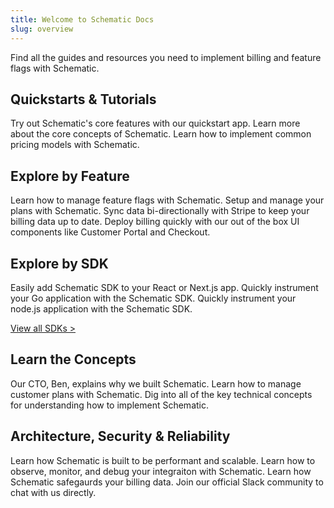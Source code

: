 ```yaml
---
title: Welcome to Schematic Docs
slug: overview
---
```


Find all the guides and resources you need to implement billing and feature flags with Schematic.

## Quickstarts & Tutorials

<CardGroup cols={3}>
  <Card title="Quickstart App" icon="fa-solid fa-circle-play" href="/quickstart/quickstart">
    Try out Schematic's core features with our quickstart app.
  </Card>
  <Card title="What is Schematic?" icon="fa-solid fa-school" href="/what-is-schematic">
    Learn more about the core concepts of Schematic.
  </Card>
  <Card title="Pricing Models" icon="fa-solid fa-book-open-cover" href="/playbooks/overview">
    Learn how to implement common pricing models with Schematic.
  </Card>
</CardGroup>

## Explore by Feature

<CardGroup cols={2}>
  <Card title="Feature Flags" icon="fa-solid fa-flag" href="/feature_management/overview">
    Learn how to manage feature flags with Schematic.
  </Card>
  <Card title="Plans" icon="fa-solid fa-table-list" href="/catalog/overview">
    Setup and manage your plans with Schematic.
  </Card>
  <Card title="Integrate with Stripe" icon="fa-brands fa-stripe" href="/billing/overview">
    Sync data bi-directionally with Stripe to keep your billing data up to date.
  </Card>
  <Card title="Drop-in UI Components" icon="fa-solid fa-tooblox" href="/components/overview">
   Deploy billing quickly with our out of the box UI components like Customer Portal and Checkout.
  </Card>
</CardGroup>

## Explore by SDK

<CardGroup cols={3}>
  <Card title="React" icon="fa-brands fa-react" href="/developer_resources/sdks/react">
    Easily add Schematic SDK to your React or Next.js app.
  </Card>
  <Card title="Go" icon="fa-brands fa-golang" href="/developer_resources/sdks/go">
    Quickly instrument your Go application with the Schematic SDK.
  </Card>
  <Card title="Node.js" icon="fa-brands fa-node-js" href="/developer_resources/sdks/nodejs">
    Quickly instrument your node.js application with the Schematic SDK.
  </Card>
</CardGroup>

[View all SDKs &gt;](/developer_resources/sdks/overview)

## Learn the Concepts

<CardGroup cols={2}>
  <Card title="Why Feature Flags?" icon="fa-solid fa-flag" href="https://schematichq.com/blog/feature-flags-theory-and-reality">
    Our CTO, Ben, explains why we built Schematic.
  </Card>
  <Card title="Managing Customer Plans" icon="fa-solid fa-clipboard-list" href="/catalog/managing-company-plans">
    Learn how to manage customer plans with Schematic.
  </Card>
  <Card title="Key Technical Concepts" icon="fa-solid fa-gears" href="/developer_resources/concepts">
    Dig into all of the key technical concepts for understanding how to implement Schematic.
  </Card>
</CardGroup>

## Architecture, Security & Reliability

<CardGroup cols={3}>
  <Card title="API Performance" icon="fa-solid fa-gauge-max" href="/architecture/availability">
    Learn how Schematic is built to be performant and scalable.
  </Card>
  <Card title="Observability" icon="fa-solid fa-tower-observation" href="/architecture/observability">
    Learn how to observe, monitor, and debug your integraiton with Schematic.
  </Card>
  <Card title="Security" icon="fa-solid fa-lock" href="/architecture/security">
    Learn how Schematic safegaurds your billing data. 
  </Card>
</CardGroup>

<CardGroup cols={2}>
  <Card title="Join our Slack" icon="fa-solid fa-comments" href="https://join.slack.com/t/schematic-community/shared_invite/zt-30faiwyua-w49dNHNYZG7PRaBdoFwQFw">
    Join our official Slack community to chat with us directly.
  </Card>
</CardGroup>
